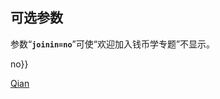<includeonly><!-- 在這裡加入模板的保護標識 --></includeonly><noinclude>{{template doc page viewed directly}}</noinclude>
<!-- 在本行下編輯模板說明 -->
== 可选参数 ==
参数“<tt>'''joinin=no'''</tt>”可使“欢迎加入钱币学专题”不显示。

{{tlx|User 钱币学专题|joinin{{=}}no}}
{{User 钱币学专题|joinin=no}}{{brClear}}

<includeonly>
[[Category:專題用戶標誌模板|Qian]]
</includeonly>